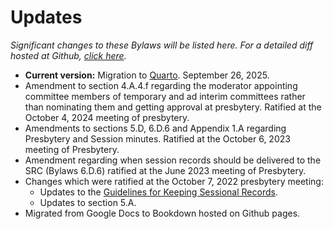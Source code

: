 # Updates

*Significant changes to these Bylaws will be listed here. For a detailed diff hosted at Github, [click here](https://github.com/Evangel-Presbytery/evangel-bylaws).*

* **Current version:** Migration to [Quarto](https://quarto.org/). September 26, 2025.
* Amendment to section 4.A.4.f regarding the moderator appointing committee members of temporary and ad interim committees rather than nominating them and getting approval at presbytery. Ratified at the October 4, 2024 meeting of presbytery.
* Amendments to sections 5.D, 6.D.6 and Appendix 1.A regarding Presbytery and Session minutes. Ratified at the October 6, 2023 meeting of Presbytery.
* Amendment regarding when session records should be delivered to the SRC (Bylaws 6.D.6) ratified at the June 2023 meeting of Presbytery.
* Changes which were ratified at the October 7, 2022 presbytery meeting:
  * Updates to the [Guidelines for Keeping Sessional Records](https://bylaws.evangelpresbytery.com/bylaws.html#appendix-1-guidelines-for-keeping-sessional-records).
  * Updates to section 5.A.
* Migrated from Google Docs to Bookdown hosted on Github pages.
